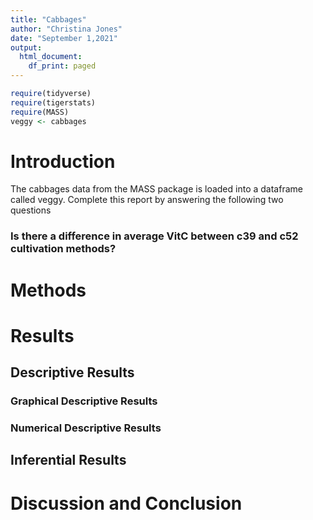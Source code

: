 ```yaml
---
title: "Cabbages"
author: "Christina Jones"
date: "September 1,2021"
output:
  html_document:
    df_print: paged
---
```


```r
require(tidyverse)
require(tigerstats)
require(MASS)
veggy <- cabbages
```

# Introduction

<!--In this section you explain what you are trying to show.  Where did the data come from?  What is the research or other question you are trying to answer?!-->
 The cabbages data from the MASS package is loaded into a dataframe called veggy. Complete this report by answering the following two questions  
 
### Is there a difference in average VitC between c39 and c52 cultivation methods?  

# Methods

<!--Decide on your methods:  use "variable analysis" or other appropriate descriptors.  Make sure to choose at least one graphical method and at least one numerical method.!-->

# Results

<!--Divide this section into two sub-sections:  One for your descriptive  results and one for your inferential results.!-->

## Descriptive Results

### Graphical Descriptive Results

<!--Graphical results here.  Make sure to show your code.  Provide appropriate labels for axes, giving units if possible, and provide a good title for the graph, too.  Use the graphical results to describe the patterns if any that exist in the data as focused toward the research question!-->

### Numerical Descriptive Results

<!--Numerical results go here. Use the numerical results to describe the patterns if any that exist in the data as focused toward the research question!-->

## Inferential Results

<!--State hypothesis clearly.  Make sure your discussion of the inferential test covers all the aspects that the test output produces, such as test statistic, p-value etc.  Make a decision about the null hypothesis, explain the assumptions on which the selected test/procedure was based, and why the chosen procedure satisfys the assumptions and is appropriate to answer the research question!-->


# Discussion and Conclusion

<!--Discussion and conclusion here.  If you found a relationship be sure to consider whether the relationship occurs because one of the variavbles causes the other, or whether they perhasps are related for some other reason.  Watch the chapter 6 videos from the GeorgeTown videos collection.!-->
